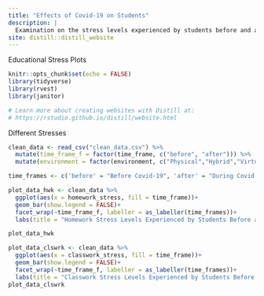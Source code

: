 ```yaml
---
title: "Effects of Covid-19 on Students"
description: |
  Examination on the stress levels experienced by students before and after Covid
site: distill::distill_website
---
```

Educational Stress Plots
```r
knitr::opts_chunk$set(echo = FALSE)
library(tidyverse)
library(rvest)
library(janitor)

# Learn more about creating websites with Distill at:
# https://rstudio.github.io/distill/website.html

```
Different Stresses 
```r
clean_data <- read_csv("clean_data.csv") %>% 
  mutate(time_frame_f = factor(time_frame, c("before", "after"))) %>% 
  mutate(environment = factor(environment, c("Physical","Hybrid","Virtual")))

time_frames <- c('before' = "Before Covid-19", 'after' = "During Covid-19")

```

```r
plot_data_hwk <- clean_data %>% 
  ggplot(aes(x = homework_stress, fill = time_frame))+
  geom_bar(show.legend = FALSE)+
  facet_wrap(~time_frame_f, labeller = as_labeller(time_frames))+
  labs(title = "Homework Stress Levels Experienced by Students Before and During Covid-19", subtitle = "The shape of the distribution stayed relatively the same, while there was a general increase in homework stress", x = "Stress Levels", y = "Count", fill = "")

plot_data_hwk
```


``` r
plot_data_clswrk <- clean_data %>% 
  ggplot(aes(x = classwork_stress, fill = time_frame))+
  geom_bar(show.legend = FALSE)+
  facet_wrap(~time_frame_f, labeller = as_labeller(time_frames))+
  labs(title = "Classwork Stress Levels Experienced by Students Before and During Covid-19", subtitle = "There was an uneven increase in classwork stress levels, but stress levels increased as well", x = "Stress Levels", y = "Count", fill = "")
plot_data_clswrk
```


